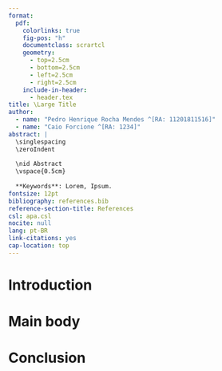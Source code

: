 ```yaml
---
format: 
  pdf:
    colorlinks: true
    fig-pos: "h"
    documentclass: scrartcl
    geometry:
      - top=2.5cm
      - bottom=2.5cm
      - left=2.5cm
      - right=2.5cm
    include-in-header:
      - header.tex
title: \Large Title
author: 
  - name: "Pedro Henrique Rocha Mendes ^[RA: 11201811516]"
  - name: "Caio Forcione ^[RA: 1234]"
abstract: |
  \singlespacing
  \zeroIndent
  
  \nid Abstract  
  \vspace{0.5cm}
  
  **Keywords**: Lorem, Ipsum.
fontsize: 12pt
bibliography: references.bib
reference-section-title: References
csl: apa.csl
nocite: null
lang: pt-BR
link-citations: yes
cap-location: top
---
```


```{=tex}
\oneHalfIndent
```

# Introduction

# Main body

# Conclusion

```{=tex}
\referenceStyle
```